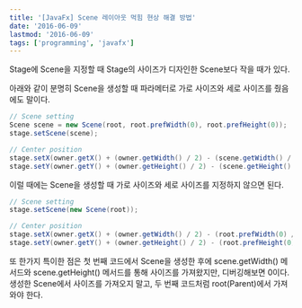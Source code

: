 ```yaml
---
title: '[JavaFx] Scene 레이아웃 먹힘 현상 해결 방법'
date: '2016-06-09'
lastmod: '2016-06-09'
tags: ['programming', 'javafx']
---
```


Stage에 Scene을 지정할 때 Stage의 사이즈가 디자인한 Scene보다 작을 때가 있다.

아래와 같이 분명히 Scene을 생성할 때 파라메터로 가로 사이즈와 세로 사이즈를 줬음에도 말이다.

```java
// Scene setting
Scene scene = new Scene(root, root.prefWidth(0), root.prefHeight(0));
stage.setScene(scene);

// Center position
stage.setX(owner.getX() + (owner.getWidth() / 2) - (scene.getWidth() / 2));
stage.setY(owner.getY() + (owner.getHeight() / 2) - (scene.getHeight() / 2));
```

이럴 때에는 Scene을 생성할 때 가로 사이즈와 세로 사이즈를 지정하지 않으면 된다.

```java
// Scene setting
stage.setScene(new Scene(root));

// Center position
stage.setX(owner.getX() + (owner.getWidth() / 2) - (root.prefWidth(0) / 2));
stage.setY(owner.getY() + (owner.getHeight() / 2) - (root.prefHeight(0) / 2));
```

또 한가지 특이한 점은 첫 번째 코드에서 Scene을 생성한 후에 scene.getWidth() 메서드와 scene.getHeight() 메서드를 통해 사이즈를 가져왔지만, 디버깅해보면 0이다. 생성한 Scene에서 사이즈를 가져오지 말고, 두 번째 코드처럼 root(Parent)에서 가져와야 한다.
